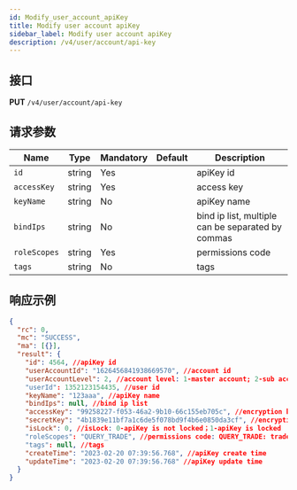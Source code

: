 ```yaml
---
id: Modify_user_account_apiKey
title: Modify user account apiKey
sidebar_label: Modify user account apiKey
description: /v4/user/account/api-key
---
```


## 接口

**PUT** `/v4/user/account/api-key`

## 请求参数

| Name | Type | Mandatory | Default | Description |
| --- | --- | --- | --- | --- |
| `id` | string | Yes |  | apiKey id |
| `accessKey` | string | Yes |  | access key |
| `keyName` | string | No |  | apiKey name |
| `bindIps` | string | No |  | bind ip list, multiple can be separated by commas |
| `roleScopes` | string | Yes |  | permissions code |
| `tags` | string | No |  | tags |

## 响应示例

```json
{
  "rc": 0,
  "mc": "SUCCESS",
  "ma": [{}],
  "result": {
    "id": 4564, //apiKey id
    "userAccountId": "1626456841938669570", //account id
    "userAccountLevel": 2, //account level: 1-master account; 2-sub account
    "userId": 1352123154435, //user id
    "keyName": "123aaa", //apiKey name
    "bindIps": null, //bind ip list
    "accessKey": "99258227-f053-46a2-9b10-66c155eb705c", //encryption key
    "secretKey": "4b1839e11bf7a1c6de5f078bd9f4b6e0850da3cf", //encryption string
    "isLock": 0, //isLock: 0-apiKey is not locked；1-apiKey is locked
    "roleScopes": "QUERY_TRADE", //permissions code: QUERY_TRADE: trade is enabled; QUERY_NO_TRADE: trade is not enabled
    "tags": null, //tags
    "createTime": "2023-02-20 07:39:56.768", //apiKey create time
    "updateTime": "2023-02-20 07:39:56.768" //apiKey update time
  }
}
```
